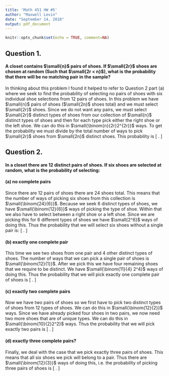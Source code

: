 ---
title: 'Math 451 HW #5'
author: "Maxwell Levin"
date: "September 14, 2018"
output: pdf_document
---

```{r setup, include=FALSE}
knitr::opts_chunk$set(echo = TRUE, comment=NA)
```


## Question 1.

#### A closet contains $\small{n}$ pairs of shoes. If $\small{2r}$ shoes are chosen at random (Such that $\small{2r < n}$), what is the probability that there will be no matching pair in the sample?
In thinking about this problem I found it helped to refer to Question 2 part (a) where we seek to find the probability of selecting no pairs of shoes with six individual shoe selections from 12 pairs of shoes. In this problem we have $\small{n}$ pairs of shoes ($\small{2n}$ shoes total) and we must select $\small{2r}$ shoes. Since we do not want any pairs, we must select $\small{2r}$ distinct types of shoes from our collection of $\small{n}$ distinct types of shoes and then for each type pick either the right shoe or the left shoe. We can do this in $\small{\binom{n}{2r}2^{2r}}$ ways. To get the probability we must divide by the total number of ways to pick $\small{2r}$ shoes from $\small{2n}$ distinct shoes. This  probability is
\[
  \frac{\binom{n}{2r}2^{2r}}{\binom{2n}{2r}}.
\]



## Question 2.

#### In a closet there are 12 distinct pairs of shoes. If six shoes are selected at random, what is the probability of selecting: 


#### (a) no complete pairs 
Since there are 12 pairs of shoes there are 24 shoes total. This means that the number of ways of picking six shoes from this collection is $\small{\binom{24}{6}}$. Because we seek 6 distinct types of shoes, we have $\small{\binom{12}{6}}$ ways of picking the type of shoe. Within that we also have to select between a right shoe or a left shoe. Since we are picking this for 6 different types of shoes we have $\small{2^6}$ ways of doing this. Thus the probability that we will select six shoes without a single pair is:
\[
  \frac{\binom{12}{6} 2^6}{\binom{24}{6}}.
\]

#### (b) exactly one complete pair
This time we see two shoes from one pair and 4 other distinct types of shoes. The number of ways that we can pick a single pair of shoes is $\small{\binom{12}{1}}$. After we pick this we have four remaining shoes that we require to be distinct. We have $\small{\binom{11}{4} 2^4}$ ways of doing this. Thus the probability that we will pick exactly one complete pair of shoes is
\[
  \frac{\binom{12}{1} \binom{11}{4} 2^4}{\binom{24}{6}}.
\]

#### (c) exactly two complete pairs
Now we have two pairs of shoes so we first have to pick two distinct types of shoes from 12 types of shoes. We can do this in $\small{\binom{12}{2}}$ ways. Since we have already picked four shoes in two pairs, we now need two more shoes that are of unique types. We can do this in $\small{\binom{10}{2}2^2}$ ways. Thus the probability that we will pick exactly two pairs is
\[
  \frac{\binom{12}{2} \binom{10}{2} 2^2}{\binom{24}{6}}.
\]

#### (d) exactly three complete pairs?
Finally, we deal with the case that we pick exactly three pairs of shoes. This means that all six shoes we pick will belong to a pair. Thus there are $\small{\binom{12}{3}}$ ways of doing this, i.e. the probability of picking three pairs of shoes is
\[
  \frac{\binom{12}{3}}{\binom{24}{6}}.
\]

